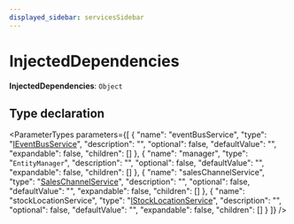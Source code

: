 ```yaml
---
displayed_sidebar: servicesSidebar
---
```



# InjectedDependencies

 **InjectedDependencies**: `Object`

## Type declaration

<ParameterTypes parameters={[
  {
    "name": "eventBusService",
    "type": "[IEventBusService](../interfaces/IEventBusService.mdx)",
    "description": "",
    "optional": false,
    "defaultValue": "",
    "expandable": false,
    "children": []
  },
  {
    "name": "manager",
    "type": "`EntityManager`",
    "description": "",
    "optional": false,
    "defaultValue": "",
    "expandable": false,
    "children": []
  },
  {
    "name": "salesChannelService",
    "type": "[SalesChannelService](../classes/SalesChannelService.mdx)",
    "description": "",
    "optional": false,
    "defaultValue": "",
    "expandable": false,
    "children": []
  },
  {
    "name": "stockLocationService",
    "type": "[IStockLocationService](../interfaces/IStockLocationService.mdx)",
    "description": "",
    "optional": false,
    "defaultValue": "",
    "expandable": false,
    "children": []
  }
]} />
